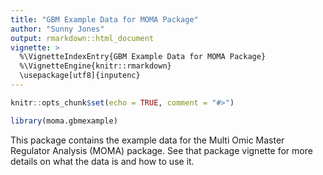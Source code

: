 ```yaml
---
title: "GBM Example Data for MOMA Package"
author: "Sunny Jones"
output: rmarkdown::html_document
vignette: >
  %\VignetteIndexEntry{GBM Example Data for MOMA Package}
  %\VignetteEngine{knitr::rmarkdown}
  \usepackage[utf8]{inputenc}
---
```


```r
knitr::opts_chunk$set(echo = TRUE, comment = "#>")
```


```r
library(moma.gbmexample)
```

This package contains the example data for the Multi Omic Master Regulator Analysis (MOMA)
package. See that package vignette for more details on what the data is and how to use it.
